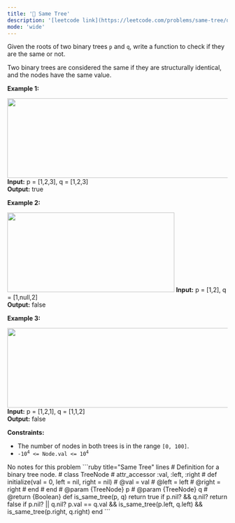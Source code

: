 ```yaml
---
title: '🧩 Same Tree'
description: '[leetcode link](https://leetcode.com/problems/same-tree/description/)'
mode: 'wide'
---
```

<Tabs>
  <Tab title="Question" icon="circle-question" iconType="regular">
    <Card>
      <p>Given the roots of two binary trees <code>p</code> and <code>q</code>, write a function to check if they are the same or not.</p>  <p>Two binary trees are considered the same if they are structurally identical, and the nodes have the same value.</p>   <p><strong class="example">Example 1:</strong></p> <img alt="" src="https://assets.leetcode.com/uploads/2020/12/20/ex1.jpg" style="width: 622px; height: 182px;" />  <strong>Input:</strong> p = [1,2,3], q = [1,2,3] <br/> <strong>Output:</strong> true   <p><strong class="example">Example 2:</strong></p> <img alt="" src="https://assets.leetcode.com/uploads/2020/12/20/ex2.jpg" style="width: 382px; height: 182px;" />  <strong>Input:</strong> p = [1,2], q = [1,null,2] <br/> <strong>Output:</strong> false   <p><strong class="example">Example 3:</strong></p> <img alt="" src="https://assets.leetcode.com/uploads/2020/12/20/ex3.jpg" style="width: 622px; height: 182px;" />  <strong>Input:</strong> p = [1,2,1], q = [1,1,2] <br/> <strong>Output:</strong> false    <p><strong>Constraints:</strong></p>  <ul>  <li>The number of nodes in both trees is in the range <code>[0, 100]</code>.</li>  <li><code>-10<sup>4</sup> &lt;= Node.val &lt;= 10<sup>4</sup></code></li> </ul> 
    </Card>
  </Tab>
  <Tab title="Solution" icon="lightbulb" iconType="regular" >
    <Card>
      No notes for this problem
    </Card>
  <Expandable title="code">
    <CodeGroup dropdown>
```ruby title="Same Tree" lines
# Definition for a binary tree node.
# class TreeNode
#     attr_accessor :val, :left, :right
#     def initialize(val = 0, left = nil, right = nil)
#         @val = val
#         @left = left
#         @right = right
#     end
# end
# @param {TreeNode} p
# @param {TreeNode} q
# @return {Boolean}
def is_same_tree(p, q)
  return true if p.nil? && q.nil?
  return false if p.nil? || q.nil?
  p.val == q.val && is_same_tree(p.left, q.left) && is_same_tree(p.right, q.right)
end
```
    </CodeGroup>
  </Expandable>
  </Tab>
</Tabs>